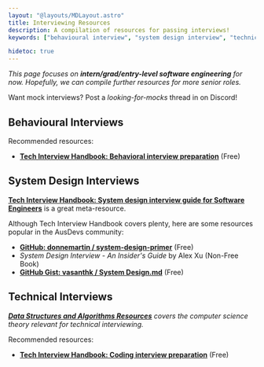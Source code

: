 ```yaml
---
layout: "@layouts/MDLayout.astro"
title: Interviewing Resources
description: A compilation of resources for passing interviews!
keywords: ["behavioural interview", "system design interview", "technical interview"]

hidetoc: true
---
```




*This page focuses on **intern/grad/entry-level software engineering** for now. Hopefully, we can compile further resources for more senior roles.*

Want mock interviews? Post a *looking-for-mocks* thread in <Channel name="interviews-and-mocks" /> on Discord!


## Behavioural Interviews

Recommended resources:

- [**Tech Interview Handbook: Behavioral interview preparation**](https://www.techinterviewhandbook.org/behavioral-interview/) (Free)


## System Design Interviews

[**Tech Interview Handbook: System design interview guide for Software Engineers**](https://www.techinterviewhandbook.org/system-design/) is a great meta-resource.

Although Tech Interview Handbook covers plenty, here are some resources popular in the AusDevs community:

- [**GitHub: donnemartin / system-design-primer**](https://github.com/donnemartin/system-design-primer) (Free)
- *System Design Interview - An Insider's Guide* by Alex Xu (Non-Free Book)
- [**GitHub Gist: vasanthk / System Design.md**](https://gist.github.com/vasanthk/485d1c25737e8e72759f) (Free)


## Technical Interviews

*[**Data Structures and Algorithms Resources**](/resources/data-structures-and-algorithms/) covers the computer science theory relevant for technical interviewing.*

Recommended resources:

- [**Tech Interview Handbook: Coding interview preparation**](https://www.techinterviewhandbook.org/coding-interview-prep/) (Free)

